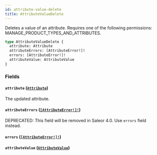 ```yaml
---
id: attribute-value-delete
title: AttributeValueDelete
---
```


Deletes a value of an attribute. Requires one of the following permissions: MANAGE_PRODUCT_TYPES_AND_ATTRIBUTES.

```graphql
type AttributeValueDelete {
  attribute: Attribute
  attributeErrors: [AttributeError!]!
  errors: [AttributeError!]!
  attributeValue: AttributeValue
}
```

### Fields

#### `attribute` ([`Attribute`](../../../developer/api-reference/objects/attribute))

The updated attribute.

#### `attributeErrors` ([`[AttributeError!]!`](../../../developer/api-reference/objects/attribute-error))

<span class="badge badge--warning">DEPRECATED: This field will be removed in Saleor 4.0. Use `errors` field instead.</span>

#### `errors` ([`[AttributeError!]!`](../../../developer/api-reference/objects/attribute-error))

#### `attributeValue` ([`AttributeValue`](../../../developer/api-reference/objects/attribute-value))

